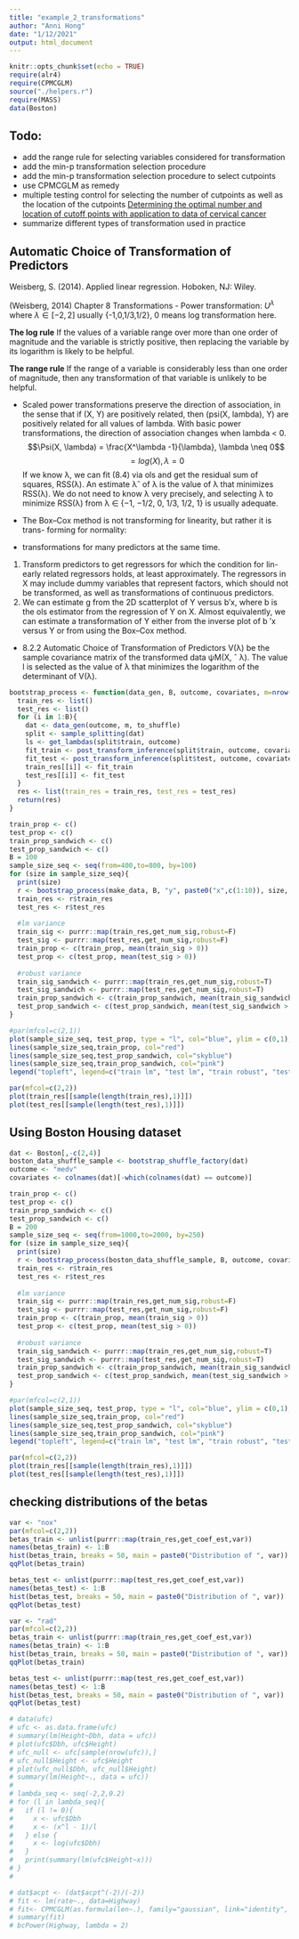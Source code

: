 ```yaml
---
title: "example_2_transformations"
author: "Anni Hong"
date: "1/12/2021"
output: html_document
---
```


```r
knitr::opts_chunk$set(echo = TRUE)
require(alr4)
require(CPMCGLM)
source("./helpers.r")
require(MASS)
data(Boston)
```

## Todo:
- add the range rule for selecting variables considered for transformation
- add the min-p transformation selection procedure
- add the min-p transformation selection procedure to select cutpoints
- use CPMCGLM as remedy 
- multiple testing control for selecting the number of cutpoints as well as the location of the cutpoints [Determining the optimal number and location of cutoff points with application to data of cervical cancer](https://journals.plos.org/plosone/article?id=10.1371/journal.pone.0176231#abstract0)
- summarize different types of transformation used in practice

## Automatic Choice of Transformation of Predictors
Weisberg, S. (2014). Applied linear regression. Hoboken, NJ: Wiley.

(Weisberg, 2014) Chapter 8 Transformations
- Power transformation: $U^{\lambda}$ where $\lambda \in [-2,2]$ usually {-1,0,1/3,1/2},  0 means log transformation here. 


**The log rule**  If the values of a variable range over more than one order of magnitude and the variable is strictly positive, then replacing the variable by its logarithm is likely to be helpful.

**The range rule**  If the range of a variable is considerably less than one order of magnitude, then any transformation of that variable is unlikely to be helpful.

- Scaled power transformations preserve the direction of association, in the sense that if (X, Y) are positively related, then (psi(X, lambda), Y) are positively related for all values of lambda. With basic power transformations, the direction of association changes when lambda < 0.
$$\Psi(X, \lambda) = \frac{X^\lambda -1}{\lambda}, \lambda \neq 0$$
$$= log(X), \lambda = 0$$
If we know λ, we can fit (8.4) via ols and get the residual sum of squares, RSS(λ). An estimate λˆ of λ is the value of λ that minimizes RSS(λ). We do not need to know λ very precisely, and selecting λ to minimize RSS(λ) from λ ∈ {−1, −1/2, 0, 1/3, 1/2, 1} is usually adequate.

- The Box–Cox method is not transforming for linearity, but rather it is trans- forming for normality:

- transformations for many predictors at the same time.
1.  Transform predictors to get regressors for which the condition for lin- early related regressors holds, at least approximately. The regressors in X may include dummy variables that represent factors, which should not be transformed, as well as transformations of continuous predictors.
2.  We can estimate g from the 2D scatterplot of Y versus b′x, where b is
the ols estimator from the regression of Y on X. Almost equivalently, we can estimate a transformation of Y either from the inverse plot of 
b ′x versus Y or from using the Box–Cox method.

- 8.2.2  Automatic Choice of Transformation of Predictors
V(λ) be the sample covariance matrix of the transformed data ψM(X,
ˆ
λ). The value l is selected as the value of λ that minimizes the logarithm of
the determinant of V(λ).

```r
bootstrap_process <- function(data_gen, B, outcome, covariates, m=nrow(data), to_shuffle = T){
  train_res <- list()
  test_res <- list()
  for (i in 1:B){
    dat <- data_gen(outcome, m, to_shuffle)
    split <- sample_splitting(dat)
    ls <- get_lambdas(split$train, outcome)
    fit_train <- post_transform_inference(split$train, outcome, covariates, ls)
    fit_test <- post_transform_inference(split$test, outcome, covariates, ls)
    train_res[[i]] <- fit_train
    test_res[[i]] <- fit_test
  }
  res <- list(train_res = train_res, test_res = test_res)
  return(res)
}

```

```r
train_prop <- c()
test_prop <- c()
train_prop_sandwich <- c()
test_prop_sandwich <- c()
B = 100
sample_size_seq <- seq(from=400,to=800, by=100)
for (size in sample_size_seq){
  print(size)
  r <- bootstrap_process(make_data, B, "y", paste0("x",c(1:10)), size, F)
  train_res <- r$train_res
  test_res <- r$test_res
  
  #lm variance
  train_sig <- purrr::map(train_res,get_num_sig,robust=F)
  test_sig <- purrr::map(test_res,get_num_sig,robust=F)
  train_prop <- c(train_prop, mean(train_sig > 0))
  test_prop <- c(test_prop, mean(test_sig > 0))
  
  #robust variance
  train_sig_sandwich <- purrr::map(train_res,get_num_sig,robust=T)
  test_sig_sandwich <- purrr::map(test_res,get_num_sig,robust=T)
  train_prop_sandwich <- c(train_prop_sandwich, mean(train_sig_sandwich > 0))
  test_prop_sandwich <- c(test_prop_sandwich, mean(test_sig_sandwich > 0))
}

```

```r
#par(mfcol=c(2,1))
plot(sample_size_seq, test_prop, type = "l", col="blue", ylim = c(0,1), ylab = "P(at least 1 sig term under global null) ", main = "FDR for post transformation inference, generated data")
lines(sample_size_seq,train_prop, col="red")
lines(sample_size_seq,test_prop_sandwich, col="skyblue")
lines(sample_size_seq,train_prop_sandwich, col="pink")
legend("topleft", legend=c("train lm", "test lm", "train robust", "test robust"),col=c("red", "blue", "pink", "skyblue"), lty=1:1, cex=1)
```

```r
par(mfcol=c(2,2))
plot(train_res[[sample(length(train_res),1)]])
plot(test_res[[sample(length(test_res),1)]])
```

## Using Boston Housing dataset

```r
dat <- Boston[,-c(2,4)]
boston_data_shuffle_sample <- bootstrap_shuffle_factory(dat)
outcome <- "medv"
covariates <- colnames(dat)[-which(colnames(dat) == outcome)]

train_prop <- c()
test_prop <- c()
train_prop_sandwich <- c()
test_prop_sandwich <- c()
B = 200
sample_size_seq <- seq(from=1000,to=2000, by=250)
for (size in sample_size_seq){
  print(size)
  r <- bootstrap_process(boston_data_shuffle_sample, B, outcome, covariates, B, size)
  train_res <- r$train_res
  test_res <- r$test_res
  
  #lm variance
  train_sig <- purrr::map(train_res,get_num_sig,robust=F)
  test_sig <- purrr::map(test_res,get_num_sig,robust=F)
  train_prop <- c(train_prop, mean(train_sig > 0))
  test_prop <- c(test_prop, mean(test_sig > 0))
  
  #robust variance
  train_sig_sandwich <- purrr::map(train_res,get_num_sig,robust=T)
  test_sig_sandwich <- purrr::map(test_res,get_num_sig,robust=T)
  train_prop_sandwich <- c(train_prop_sandwich, mean(train_sig_sandwich > 0))
  test_prop_sandwich <- c(test_prop_sandwich, mean(test_sig_sandwich > 0))
}

```
```r
#par(mfcol=c(2,1))
plot(sample_size_seq, test_prop, type = "l", col="blue", ylim = c(0,1), ylab = "P(at least 1 sig term under global null) ", main = "FDR for post transformation inference, test vs train (Boston)")
lines(sample_size_seq,train_prop, col="red")
lines(sample_size_seq,test_prop_sandwich, col="skyblue")
lines(sample_size_seq,train_prop_sandwich, col="pink")
legend("topleft", legend=c("train lm", "test lm", "train robust", "test robust"),col=c("red", "blue", "pink", "skyblue"), lty=1:1, cex=1)
```
```r
par(mfcol=c(2,2))
plot(train_res[[sample(length(train_res),1)]])
plot(test_res[[sample(length(test_res),1)]])
```

## checking distributions of the betas
```r
var <- "nox"
par(mfcol=c(2,2))
betas_train <- unlist(purrr::map(train_res,get_coef_est,var))
names(betas_train) <- 1:B
hist(betas_train, breaks = 50, main = paste0("Distribution of ", var))
qqPlot(betas_train)

betas_test <- unlist(purrr::map(test_res,get_coef_est,var))
names(betas_test) <- 1:B
hist(betas_test, breaks = 50, main = paste0("Distribution of ", var))
qqPlot(betas_test)
```
```r
var <- "rad"
par(mfcol=c(2,2))
betas_train <- unlist(purrr::map(train_res,get_coef_est,var))
names(betas_train) <- 1:B
hist(betas_train, breaks = 50, main = paste0("Distribution of ", var))
qqPlot(betas_train)

betas_test <- unlist(purrr::map(test_res,get_coef_est,var))
names(betas_test) <- 1:B
hist(betas_test, breaks = 50, main = paste0("Distribution of ", var))
qqPlot(betas_test)
```

```r
# data(ufc)
# ufc <- as.data.frame(ufc)
# summary(lm(Height~Dbh, data = ufc))
# plot(ufc$Dbh, ufc$Height)
# ufc_null <- ufc[sample(nrow(ufc)),]
# ufc_null$Height <- ufc$Height
# plot(ufc_null$Dbh, ufc_null$Height)
# summary(lm(Height~., data = ufc))
# 
# lambda_seq <- seq(-2,2,0.2)
# for (l in lambda_seq){
#   if (l != 0){
#     x <- ufc$Dbh
#     x <- (x^l - 1)/l
#   } else {
#     x <- log(ufc$Dbh)
#   }
#   print(summary(lm(ufc$Height~x)))
# }
#
```

```r
# dat$acpt <- (dat$acpt^(-2)/(-2))
# fit <- lm(rate~., data=Highway)
# fit<- CPMCGLM(as.formula(len~.), family="gaussian", link="identity", data=Highway, varcod="rate", boxcox=lambda_seq, N=100)
# summary(fit)
# bcPower(Highway, lambda = 2)
```
